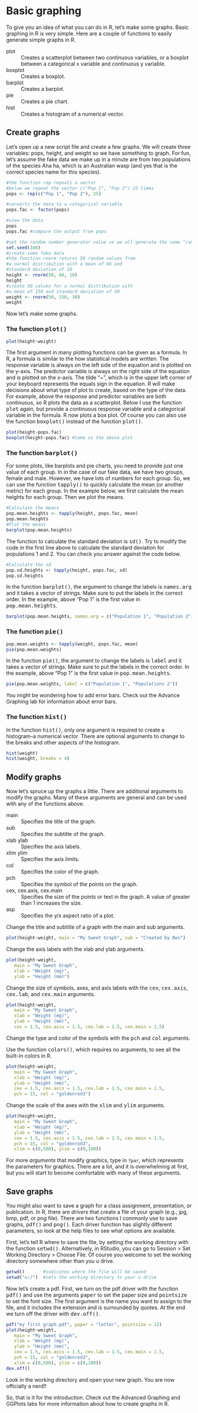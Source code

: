 
<h1>Basic graphing</h1>
To give you an idea of what you can do in R, let's make some graphs.  Basic graphing in R is very simple.  Here are a couple of functions to easily generate simple graphs in R.  

<dl class="dl-horizontal">
  <dt>plot</dt>
  <dd>Creates a scatterplot between two continuous variables, or a boxplot between a categorical x variable and continuous y variable.</dd>
  <dt>boxplot</dt>
  <dd>Creates a boxplot.</dd>
  <dt>barplot</dt>
  <dd>Creates a barplot.</dd>
  <dt>pie</dt>
  <dd>Creates a pie chart.</dd>
  <dt>hist</dt>
  <dd>Creates a histogram of a numerical vector.</dd>
</dl>

<h2>Create graphs</h2>

Let's open up a new script file and create a few graphs.  We will create three variables: pops, height, and weight so we have something to graph.  For fun, let's assume the fake data we make up in a minute are from two populations of the species <italic>Aha ha</italic>, which is an Australian wasp (and yes that is the correct species name for this species).

```r
#the function rep repeats a vector
#below we repeat the vector c("Pop 1", "Pop 2") 25 times
pops <- rep(c("Pop 1", "Pop 2"), 25)

#converts the data to a categorical variable
pops.fac <- factor(pops) 

#view the data
pops
pops.fac #compare the output from pops

#set the random number generator value so we all generate the same "random"" numbers
set.seed(340)  
#create some fake data
#the function rnorm returns 50 random values from
#a normal distribution with a mean of 66 and 
#standard deviation of 10
height <- rnorm(50, 66, 10)
height
#create 50 values for a normal distribution with
#a mean of 150 and standard deviation of 30
weight <- rnorm(50, 150, 30)
weight
```

Now let's make some graphs.

<h3>The function <samp>plot()</samp></h3> 

```r
plot(height~weight) 
```

The first argument in many plotting functions can be given as a formula.  In R, a formula is similar to the how statistical models are written.  The response variable is always on the left side of the equation and is plotted on the y-axis.  The predictor variable is always on the right side of the equation and is plotted on the x-axis.  The tilde "~", which is in the upper left corner of your keyboard represents the equals sign in the equation.  R will make decisions about what type of plot to create, based on the type of the data.  For example, above the response and predictor variables are both continuous, so R plots the data as a scatterplot.  Below I use the function <samp>plot</samp> again, but provide a continuous response variable and a categorical variable in the formula.  R now plots a box plot.  Of course you can also use the function <samp>boxplot()</samp> instead of the function <samp>plot()</samp>.      

```r
plot(height~pops.fac) 
boxplot(height~pops.fac) #same as the above plot
```

<h3>The function <samp>barplot()</samp></h3>

For some plots, like barplots and pie charts, you need to provide just one value of each group.  In in the case of our fake data, we have two groups, female and male.  However, we have lots of numbers for each group.  So, we can use the function <samp>tapply()</samp> to quickly calculate the mean (or another metric) for each group.  In the example below, we first calculate the mean heights for each group.  Then we plot the means.  

```r
#Calculate the means
pop.mean.heights <- tapply(height, pops.fac, mean)
pop.mean.heights
#Plot the means
barplot(pop.mean.heights)
```

The function to calculate the standard deviation is <samp>sd()</samp>.  Try to modify the code in the first line above to calculate the standard deviation for populations 1 and 2.  You can check you answer against the code below.  

```r
#Calculate the sd
pop.sd.heights <- tapply(height, pops.fac, sd)
pop.sd.heights
```

In the function <samp>barplot()</samp>, the argument to change the labels is <samp>names.arg</samp> and it takes a vector of strings. Make sure to put the labels in the correct order.  In the example, above "Pop 1" is the first value in <samp>pop.mean.heights</samp>.  

```r
barplot(pop.mean.heights, names.arg = c("Population 1", "Population 2"))
```

<h3>The function <samp>pie()</samp></h3>

```r
pop.mean.weights <- tapply(weight, pops.fac, mean)
pie(pop.mean.weights)
```

In the function <samp>pie()</samp>, the argument to change the labels is <samp>label</samp> and it takes a vector of strings. Make sure to put the labels in the correct order.  In the example, above "Pop 1" is the first value in <samp>pop.mean.heights</samp>. 

```r
pie(pop.mean.weights, label = c("Population 1", "Populations 2"))
```

You might be wondering how to add error bars.  Check out the Advance Graphing lab for information about error bars.  

<h3>The function <samp>hist()</samp></h3>

In the function <samp>hist()</samp>, only one argument is required to create a histogram--a numerical vector.  There are optional arguments to change to the breaks and other aspects of the histogram. 

```r
hist(weight)
hist(weight, breaks = 4)
```

<h2>Modify graphs</h2>

Now let's spruce up the graphs a little. There are additional arguments to modify the graphs. Many of these arguments are general and can be used with any of the functions above.    

<dl class="dl-horizontal">
  <dt>main</dt>
  <dd>Specifies the title of the graph.</dd>
  <dt>sub</dt>
  <dd>Specifies the subtitle of the graph.</dd>
  <dt>xlab ylab</dt>
  <dd>Specifies the axis labels.</dd>
  <dt>xlim ylim</dt>
  <dd>Specifies the axis limits.</dd>
  <dt>col</dt>
  <dd>Specifies the color of the graph.</dd>
  <dt>pch</dt>
  <dd>Specifies the symbol of the points on the graph.</dd>
  <dt>cex, cex.axis, cex.main</dt>
  <dd>Specifies the size of the points or text in the graph.  A value of greater than 1 increases the size.</dd>
  <dt>asp</dt>
  <dd>Specifies the y/x aspect ratio of a plot.</dd>
</dl>

Change the title and subtitle of a graph with the main and sub arguments.  

```r
plot(height~weight, main = "My Sweet Graph", sub = "Created by Ben")
```

Change the axis labels with the xlab and ylab arguments.

```r
plot(height~weight, 
   main = "My Sweet Graph", 
   xlab = "Weight (mg)", 
   ylab = "Height (mm)")
```

Change the size of symbols, axes, and axis labels with the 
<samp>cex</samp>, <samp>cex.axis</samp>, <samp>cex.lab</samp>, and <samp>cex.main</samp> arguments.   

```r
plot(height~weight, 
   main = "My Sweet Graph", 
   xlab = "Weight (mg)",
   ylab = "Height (mm)",
   cex = 1.5, cex.axis = 1.5, cex.lab = 1.5, cex.main = 1.5)
```

Change the type and color of the symbols with the <samp>pch</samp> and <samp>col</samp> arguments.    

<div class="alert alert-info" role="alert">
  Use the function <samp>colors()</samp>, which requires no arguments, to see all the built-in colors in R.
</div>


```r
plot(height~weight, 
   main = "My Sweet Graph", 
   xlab = "Weight (mg)",
   ylab = "Height (mm)",
   cex = 1.5, cex.axis = 1.5, cex.lab = 1.5, cex.main = 1.5,
   pch = 15, col = "goldenrod3")
```

Change the scale of the axes with the <samp>xlim</samp> and <samp>ylim</samp> arguments.  

```r
plot(height~weight, 
   main = "My Sweet Graph", 
   xlab = "Weight (mg)",
   ylab = "Height (mm)",
   cex = 1.5, cex.axis = 1.5, cex.lab = 1.5, cex.main = 1.5,
   pch = 15, col = "goldenrod3",
   xlim = c(0,500), ylim = c(0,100))
```

<div class="alert alert-info" role="alert">
  For more <em>arguments</em> that modify graphics, type in <code>?par</code>, which represents the parameters for graphics. There are a lot, and it is overwhelming at first, but you will start to become comfortable with many of these arguments.  
</div>


<h2>Save graphs</h2>

You might also want to save a graph for a class assignment, presentation, or publication.  In R, there are <em>drivers</em> that create a file of your graph (e.g., jpg, bmp, pdf, or png file).  There are two functions I commonly use to save graphs, <samp>pdf()</samp> and <samp>png()</samp>.  Each driver function has slightly different parameters, so look at the help files to see what options are available.    

First, let's tell R where to save the file, by setting the working directory with the function <samp>setwd()</samp>.  Alternatively, in RStudio, you can go to Session > Set Working Directory > Choose File.  Of course you welcome to set the working directory somewhere other than you u drive.  

```r
getwd()       #indicates where the file will be saved
setwd("u:/")  #sets the working directory to your u drive	
```

Now let's create a pdf.  First, we turn on the pdf driver with the function <samp>pdf()</samp> and use the arguments <samp>paper</samp> to set the paper size and <samp>pointsize</samp> to set the font size.  The first argument is the name you want to assign to the file, and it includes the extension and is surrounded by quotes.  At the end we turn off the driver with <samp>dev.off()</samp>.  

```r
pdf("my first graph.pdf", paper = "letter", pointsize = 12)
plot(height~weight, 
   main = "My Sweet Graph", 
   xlab = "Weight (mg)",
   ylab = "Height (mm)",
   cex = 1.5, cex.axis = 1.5, cex.lab = 1.5, cex.main = 1.5,
   pch = 15, col = "goldenrod3",
   xlim = c(0,500), ylim = c(0,100))
dev.off()
```

Look in the working directory and open your new graph.  You are now officially a nerd!!  

So, that is it for the introduction.  Check out the Advanced Graphing and GGPlots labs for more information about how to create graphs in R.  